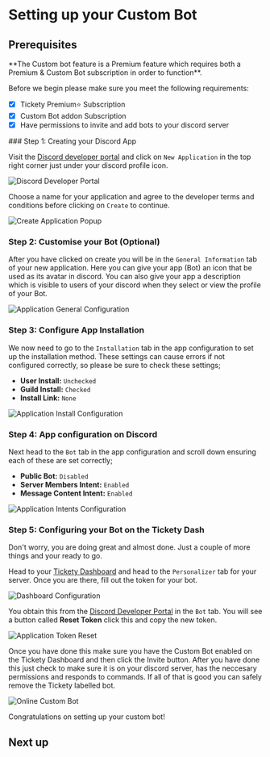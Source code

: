 
# Setting up your Custom Bot

## Prerequisites

<Callout type="warning" emoji="⭐">
    **The Custom bot feature is a Premium feature which requires both a Premium & Custom Bot subscription in order to function**.
</Callout>

Before we begin please make sure you meet the following requirements:

- [x] Tickety Premium⭐ Subscription
- [x] Custom Bot addon Subscription
- [x] Have permissions to invite and add bots to your discord server

<Steps>
### Step 1: Creating your Discord App

Visit the [Discord developer portal](https://discord.com/developers/applications) and click on `New Application` in the top right corner just under your discord profile icon.

![Discord Developer Portal](/guide/personalizer/discord_dev_dash.png)

Choose a name for your application and agree to the developer terms and conditions before clicking on `Create` to continue.

![Create Application Popup](/guide/personalizer/Name_application_terms.png)

### Step 2: Customise your Bot (Optional)

After you have clicked on create you will be in the `General Information` tab of your new application. Here you can give your app (Bot) an icon that be used as its avatar in discord.
You can also give your app a description which is visible to users of your discord when they select or view the profile of your Bot.

![Application General Configuration](/guide/personalizer/discord_app_geninfo.png)

### Step 3: Configure App Installation

We now need to go to the `Installation` tab in the app configuration to set up the installation method. These settings can cause errors if not configured correctly, so please be sure to check these settings;

- **User Install:** `Unchecked`
- **Guild Install:** `Checked`
- **Install Link:** `None`

![Application Install Configuration](/guide/personalizer/discord_app_installconf.png)

### Step 4: App configuration on Discord

Next head to the `Bot` tab in the app configuration and scroll down ensuring each of these are set correctly;

- **Public Bot:** `Disabled`
- **Server Members Intent:** `Enabled`
- **Message Content Intent:** `Enabled`

![Application Intents Configuration](/guide/personalizer/discord_bot_settings.png)

### Step 5: Configuring your Bot on the Tickety Dash

Don't worry, you are doing great and almost done. Just a couple of more things and your ready to go.

Head to your [Tickety Dashboard](https://tickety.top/dashboard) and head to the `Personalizer` tab for your server. Once you are there, fill out the token for your bot.

![Dashboard Configuration](/guide/personalizer/tickety_bot_config.png)

You obtain this from the [Discord Developer Portal](https://discord.com/developers/applications) in the `Bot` tab. You will see a button called **Reset Token** click this and copy the new token.

![Application Token Reset](/guide/personalizer/bot_reset_token.png)

Once you have done this make sure you have the Custom Bot enabled on the Tickety Dashboard and then click the Invite button. After you have done this just check to make sure it is on your discord server, has the neccesary permissions and responds to commands. If all of that is good you can safely remove the Tickety labelled bot.

![Online Custom Bot](/guide/personalizer/discord_bot_online.png)

</Steps>

Congratulations on setting up your custom bot!

## Next up
<br />
<Cards.Card
    title="Making & Sending a Basic Ticket Panel"
    href="/docs/started/basicticket"
    arrow
/>